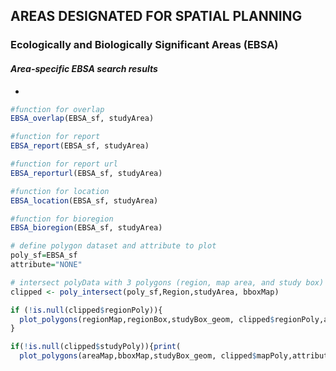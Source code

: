 ## **AREAS DESIGNATED FOR SPATIAL PLANNING**  

### **Ecologically and Biologically Significant Areas (EBSA)**  

#### ***Area-specific EBSA search results***  

*
```r
#function for overlap
EBSA_overlap(EBSA_sf, studyArea)
```

```r
#function for report
EBSA_report(EBSA_sf, studyArea)
```

```r
#function for report url
EBSA_reporturl(EBSA_sf, studyArea)
```

```r
#function for location
EBSA_location(EBSA_sf, studyArea)
```

```r
#function for bioregion
EBSA_bioregion(EBSA_sf, studyArea)
```
```r
# define polygon dataset and attribute to plot
poly_sf=EBSA_sf
attribute="NONE"

# intersect polyData with 3 polygons (region, map area, and study box)
clipped <- poly_intersect(poly_sf,Region,studyArea, bboxMap)
```

```r
if (!is.null(clipped$regionPoly)){
  plot_polygons(regionMap,regionBox,studyBox_geom, clipped$regionPoly,attribute) 
} 
```

```r
if(!is.null(clipped$studyPoly)){print(
  plot_polygons(areaMap,bboxMap,studyBox_geom, clipped$mapPoly,attribute))}
```